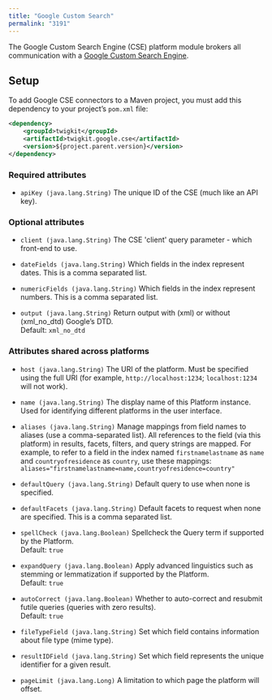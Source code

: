 ```yaml
---
title: "Google Custom Search"
permalink: "3191"
---
```


The Google Custom Search Engine (CSE) platform module brokers all communication with a [Google Custom Search Engine](https://cse.google.co.uk/cse/).

## Setup

To add Google CSE connectors to a Maven project, you must add this dependency to your project’s `pom.xml` file:

```xml
<dependency>
    <groupId>twigkit</groupId>
    <artifactId>twigkit.google.cse</artifactId>
    <version>${project.parent.version}</version>
</dependency>
```

### Required attributes

- `apiKey (java.lang.String)`
    The unique ID of the CSE (much like an API key).

### Optional attributes

- `client (java.lang.String)`
    The CSE 'client' query parameter - which front-end to use.

- `dateFields (java.lang.String)`
    Which fields in the index represent dates. This is a comma separated list.

- `numericFields (java.lang.String)`
    Which fields in the index represent numbers. This is a comma separated list.

- `output (java.lang.String)`
    Return output with (xml) or without (xml_no_dtd) Google’s DTD.  
    Default: `xml_no_dtd`

### Attributes shared across platforms

- `host (java.lang.String)`
    The URI of the platform. Must be specified using the full URI (for example, `http://localhost:1234`; `localhost:1234` will not work).

- `name (java.lang.String)`
    The display name of this Platform instance. Used for identifying different platforms in the user interface.

- `aliases (java.lang.String)`
    Manage mappings from field names to aliases (use a comma-separated list). All references to the field (via this platform) in results, facets, filters, and query strings are mapped. For example, to refer to a field in the index named `firstnamelastname` as `name` and `countryofresidence` as `country`, use these mappings: `aliases="firstnamelastname=name,countryofresidence=country"`

- `defaultQuery (java.lang.String)`
    Default query to use when none is specified.

- `defaultFacets (java.lang.String)`
    Default facets to request when none are specified. This is a comma separated list.

- `spellCheck (java.lang.Boolean)`
    Spellcheck the Query term if supported by the Platform.  
    Default: `true`

- `expandQuery (java.lang.Boolean)`
    Apply advanced linguistics such as stemming or lemmatization if supported by the Platform.  
    Default: `true`

- `autoCorrect (java.lang.Boolean)`
    Whether to auto-correct and resubmit futile queries (queries with zero results).  
    Default: `true`

- `fileTypeField (java.lang.String)`
    Set which field contains information about file type (mime type).

- `resultIDField (java.lang.String)`
    Set which field represents the unique identifier for a given result.

- `pageLimit (java.lang.Long)`
    A limitation to which page the platform will offset.